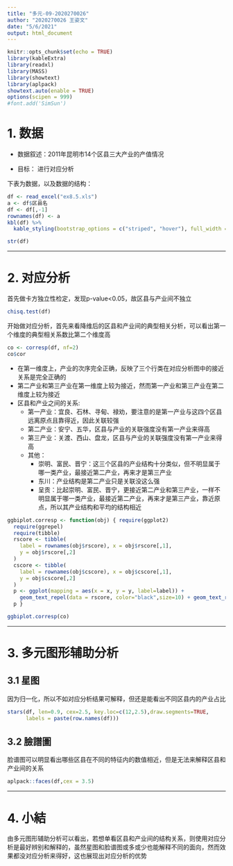 ```yaml
---
title: "多元-09-2020270026"
author: "2020270026 王姿文"
date: "5/6/2021"
output: html_document
---
```


```r
knitr::opts_chunk$set(echo = TRUE)
library(kableExtra)
library(readxl)
library(MASS)
library(showtext)
library(aplpack)
showtext.auto(enable = TRUE)
options(scipen = 999)
#font.add('SimSun')
```

# 1. 数据   

- 数据叙述：2011年昆明市14个区县三大产业的产值情况

- 目标： 进行对应分析
   
   
下表为数据，以及数据的结构：

```r
df <- read_excel("ex8.5.xls")
a <- df$区县名
df <- df[,-1]
rownames(df) <- a
kbl(df) %>%
  kable_styling(bootstrap_options = c("striped", "hover"), full_width = F, font_size = 7)

str(df)
```

-------

# 2. 对应分析

首先做卡方独立性检定，发现p-value<0.05，故区县与产业间不独立   

```r
chisq.test(df)
```


开始做对应分析，首先来看降维后的区县和产业间的典型相关分析，可以看出第一个维度的典型相关系数比第二个维度高

```r
co <- corresp(df, nf=2)
co$cor
```

- 在第一维度上，产业的次序完全正确，反映了三个行类在对应分析图中的接近关系是完全正确的
- 第二产业和第三产业在第一维度上较为接近，然而第一产业和第三产业在第二维度上较为接近
- 区县和产业之间的关系: 
  - 第一产业：宜良、石林、寻甸、禄劝，要注意的是第一产业与这四个区县远离原点且靠得近，因此关联较强
  - 第二产业：安宁、五华，区县与产业的关联强度没有第一产业来得高
  - 第三产业：关渡、西山、盘龙，区县与产业的关联强度没有第一产业来得高
  - 其他：
    - 崇明、富民、晋宁：这三个区县的产业结构十分类似，但不明显属于哪一类产业，最接近第二产业，再来才是第三产业
    - 东川：产业结构是第二产业只是关联没这么强
    - 呈贡：比起崇明、富民、晋宁，更接近第二产业和第三产业，一样不明显属于哪一类产业，最接近第二产业，再来才是第三产业，靠近原点，所以其产业结构和平均的结构相近   

```r
ggbiplot.corresp <- function(obj) { require(ggplot2)
  require(ggrepel)
  require(tibble)
  rscore <- tibble(
    label = rownames(obj$rscore), x = obj$rscore[,1],
    y = obj$rscore[,2]
  )
  cscore <- tibble(
    label = rownames(obj$cscore), x = obj$cscore[,1],
    y = obj$cscore[,2]
  )
  p <- ggplot(mapping = aes(x = x, y = y, label=label)) +
    geom_text_repel(data = rscore, color="black",size=10) + geom_text_repel(data = cscore, color="red",size=10) + geom_hline(yintercept=0, linetype=3, col="gray") + geom_vline(xintercept=0, linetype=3, col="gray") + labs(x=NULL, y=NULL)
  p }

ggbiplot.corresp(co)
```


-------

# 3. 多元图形辅助分析

## 3.1 星图

因为归一化，所以不如对应分析结果可解释，但还是能看出不同区县内的产业占比

```r
stars(df, len=0.9, cex=2.5, key.loc=c(12,2.5),draw.segments=TRUE,
      labels = paste(row.names(df)))
```

## 3.2 臉譜圖

脸谱图可以明显看出哪些区县在不同的特征内的数值相近，但是无法来解释区县和产业间的关系

```r
aplpack::faces(df,cex = 3.5)
```

----


# 4. 小結

由多元图形辅助分析可以看出，若想单看区县和产业间的结构关系，则使用对应分析是最好辨别和解释的，虽然星图和脸谱图或多或少也能解释不同的面向，然而效果都没对应分析来得好，这也展现出对应分析的优势 
